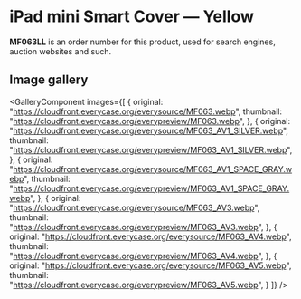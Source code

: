 
# iPad mini Smart Cover — Yellow

<Callout type='info' emoji='👉🏻'>**MF063LL** is an order number for this product, used for search engines, auction websites and such.</Callout>

## Image gallery

<GalleryComponent
    images={[
      {
        original: "https://cloudfront.everycase.org/everysource/MF063.webp",
        thumbnail: "https://cloudfront.everycase.org/everypreview/MF063.webp",
      },
      {
        original: "https://cloudfront.everycase.org/everysource/MF063_AV1_SILVER.webp",
        thumbnail: "https://cloudfront.everycase.org/everypreview/MF063_AV1_SILVER.webp",
      },
      {
        original: "https://cloudfront.everycase.org/everysource/MF063_AV1_SPACE_GRAY.webp",
        thumbnail: "https://cloudfront.everycase.org/everypreview/MF063_AV1_SPACE_GRAY.webp",
      },
      {
        original: "https://cloudfront.everycase.org/everysource/MF063_AV3.webp",
        thumbnail: "https://cloudfront.everycase.org/everypreview/MF063_AV3.webp",
      },
      {
        original: "https://cloudfront.everycase.org/everysource/MF063_AV4.webp",
        thumbnail: "https://cloudfront.everycase.org/everypreview/MF063_AV4.webp",
      },
      {
        original: "https://cloudfront.everycase.org/everysource/MF063_AV5.webp",
        thumbnail: "https://cloudfront.everycase.org/everypreview/MF063_AV5.webp",
      }
    ]}
  />
